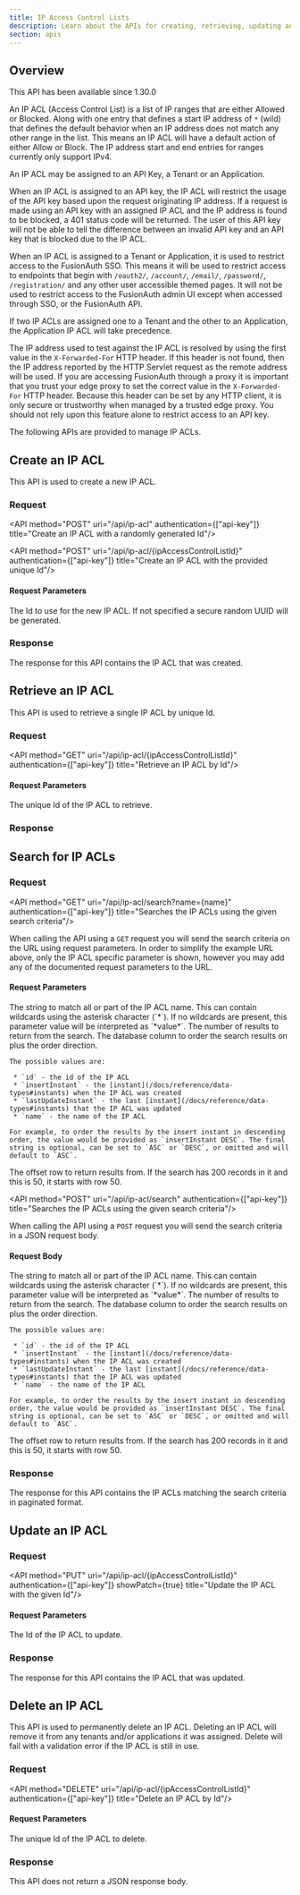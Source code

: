 ```yaml
---
title: IP Access Control Lists
description: Learn about the APIs for creating, retrieving, updating and deleting IP Access Control Lists.
section: apis
---
```


## Overview

<Aside type="version">
This API has been available since 1.30.0
</Aside>

An IP ACL (Access Control List) is a list of IP ranges that are either Allowed or Blocked. Along with one entry that defines a start IP address of `*` (wild) that defines the default behavior when an IP address does not match any other range in the list. This means an IP ACL will have a default action of either Allow or Block. The IP address start and end entries for ranges currently only support IPv4.

An IP ACL may be assigned to an API Key, a Tenant or an Application.

When an IP ACL is assigned to an API key, the IP ACL will restrict the usage of the API key based upon the request originating IP address. If a request is made using an API key with an assigned IP ACL and the IP address is found to be blocked, a 401 status code will be returned. The user of this API key will not be able to tell the difference between an invalid API key and an API key that is blocked due to the IP ACL.

When an IP ACL is assigned to a Tenant or Application, it is used to restrict access to the FusionAuth SSO. This means it will be used to restrict access to endpoints that begin with `/oauth2/`, `/account/`, `/email/`, `/password/`, `/registration/` and any other user accessible themed pages. It will not be used to restrict access to the FusionAuth admin UI except when accessed through SSO, or the FusionAuth API.

If two IP ACLs are assigned one to a Tenant and the other to an Application, the Application IP ACL will take precedence.

The IP address used to test against the IP ACL is resolved by using the first value in the `X-Forwarded-For` HTTP header. If this header is not found, then the IP address reported by the HTTP Servlet request as the remote address will be used. If you are accessing FusionAuth through a proxy it is important that you trust your edge proxy to set the correct value in the `X-Forwarded-For` HTTP header. Because this header can be set by any HTTP client, it is only secure or trustworthy when managed by a trusted edge proxy. You should not rely upon this feature alone to restrict access to an API key.

The following APIs are provided to manage IP ACLs.

## Create an IP ACL

This API is used to create a new IP ACL.

### Request

<API method="POST" uri="/api/ip-acl" authentication={["api-key"]} title="Create an IP ACL with a randomly generated Id"/>

<API method="POST" uri="/api/ip-acl/{ipAccessControlListId}" authentication={["api-key"]} title="Create an IP ACL with the provided unique Id"/>

#### Request Parameters

<APIBlock>
  <APIField name="ipAccessControlListId" type="UUID" optional defaults="secure random UUID">
    The Id to use for the new IP ACL. If not specified a secure random UUID will be generated.
  </APIField>
</APIBlock>

<IpAclRequestBody />

### Response

The response for this API contains the IP ACL that was created.

<StandardPostResponseCodes never_search_error />

<IpAclResponseBody />

## Retrieve an IP ACL

This API is used to retrieve a single IP ACL by unique Id.

### Request

<API method="GET" uri="/api/ip-acl/{ipAccessControlListId}" authentication={["api-key"]} title="Retrieve an IP ACL by Id"/>

#### Request Parameters

<APIBlock>
  <APIField name="ipAccessControlListId" type="UUID" required>
    The unique Id of the IP ACL to retrieve.
  </APIField>
</APIBlock>

### Response

<StandardGetResponseCodes never_search_error />

<IpAclResponseBody />

## Search for IP ACLs

### Request

<API method="GET" uri="/api/ip-acl/search?name={name}" authentication={["api-key"]} title="Searches the IP ACLs using the given search criteria"/>

When calling the API using a `GET` request you will send the search criteria on the URL using request parameters. In order to simplify the example URL above, only the IP ACL specific parameter is shown, however you may add any of the documented request parameters to the URL.

#### Request Parameters

<APIBlock>
  <APIField name="name" type="String" optional>
    The string to match all or part of the IP ACL name. This can contain wildcards using the asterisk character (`*`). If no wildcards are present, this parameter value will be interpreted as `*value*`.
  </APIField>
  <APIField name="numberOfResults" type="Integer" optional defaults="25">
    The number of results to return from the search.
  </APIField>
  <APIField name="orderBy" type="String" optional defaults="name ASC">
    The database column to order the search results on plus the order direction.

    The possible values are:

     * `id` - the id of the IP ACL
     * `insertInstant` - the [instant](/docs/reference/data-types#instants) when the IP ACL was created
     * `lastUpdateInstant` - the last [instant](/docs/reference/data-types#instants) that the IP ACL was updated
     * `name` - the name of the IP ACL

    For example, to order the results by the insert instant in descending order, the value would be provided as `insertInstant DESC`. The final string is optional, can be set to `ASC` or `DESC`, or omitted and will default to `ASC`.
  </APIField>
  <APIField name="startRow" type="Integer" optional defaults="0">
    The offset row to return results from. If the search has 200 records in it and this is 50, it starts with row 50.
  </APIField>
</APIBlock>

<br/>

<API method="POST" uri="/api/ip-acl/search" authentication={["api-key"]} title="Searches the IP ACLs using the given search criteria"/>

When calling the API using a `POST` request you will send the search criteria in a JSON request body.

#### Request Body

<APIBlock>
  <APIField name="search.name" type="String" optional>
    The string to match all or part of the IP ACL name. This can contain wildcards using the asterisk character (`*`). If no wildcards are present, this parameter value will be interpreted as `*value*`.
  </APIField>
  <APIField name="search.numberOfResults" type="Integer" optional defaults="25">
    The number of results to return from the search.
  </APIField>
  <APIField name="search.orderBy" type="String" optional defaults="insertInstant DESC">
    The database column to order the search results on plus the order direction.

    The possible values are:

     * `id` - the id of the IP ACL
     * `insertInstant` - the [instant](/docs/reference/data-types#instants) when the IP ACL was created
     * `lastUpdateInstant` - the last [instant](/docs/reference/data-types#instants) that the IP ACL was updated
     * `name` - the name of the IP ACL

    For example, to order the results by the insert instant in descending order, the value would be provided as `insertInstant DESC`. The final string is optional, can be set to `ASC` or `DESC`, or omitted and will default to `ASC`.
  </APIField>
  <APIField name="search.startRow" type="Integer" optional defaults="0">
    The offset row to return results from. If the search has 200 records in it and this is 50, it starts with row 50.
  </APIField>
</APIBlock>

### Response

The response for this API contains the IP ACLs matching the search criteria in paginated format.

<StandardGetResponseCodes never_search_error />

<IpAclResponseBodySearch />

## Update an IP ACL

<GenericUpdateExplanationFragment capitalized_object_name="IP ACL" />

### Request

<API method="PUT" uri="/api/ip-acl/{ipAccessControlListId}" authentication={["api-key"]} showPatch={true} title="Update the IP ACL with the given Id"/>

#### Request Parameters

<APIBlock>
  <APIField name="ipAccessControlListId" type="UUID" required>
    The Id of the IP ACL to update.
  </APIField>
</APIBlock>

<IpAclRequestBody />

### Response

The response for this API contains the IP ACL that was updated.

<StandardPutResponseCodes never_search_error />

<IpAclResponseBody />

## Delete an IP ACL

This API is used to permanently delete an IP ACL. Deleting an IP ACL will remove it from any tenants and/or applications it was assigned. Delete will fail with a validation error if the IP ACL is still in use.

### Request

<API method="DELETE" uri="/api/ip-acl/{ipAccessControlListId}" authentication={["api-key"]} title="Delete an IP ACL by Id"/>

#### Request Parameters

<APIBlock>
  <APIField name="ipAccessControlListId" type="UUID" required>
    The unique Id of the IP ACL to delete.
  </APIField>
</APIBlock>

### Response

This API does not return a JSON response body.

<StandardDeleteResponseCodes never_search_error />

